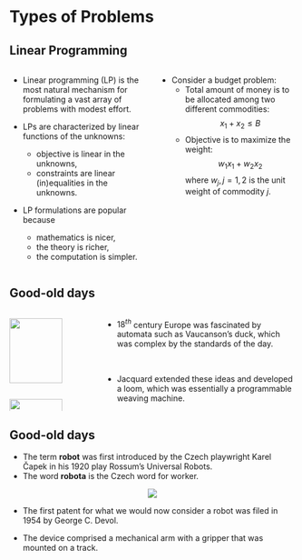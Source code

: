 <!-- # Types of Problems {visibility="uncounted"} -->
# Types of Problems

## Linear Programming {.smaller}

:::: {.columns}

::: {.column width="50%"}

* Linear programming (LP) is the most natural mechanism for formulating a vast 
array of problems with modest effort.

* LPs are characterized by linear functions of the unknowns:
  - objective is linear in the unknowns,
  - constraints are linear (in)equalities in the unknowns.

* LP formulations are popular because
  - mathematics is nicer,
  - the theory is richer,
  - the computation is simpler.

:::

::: {.column width="50%"}

* Consider a budget problem:
  - Total amount of money is to be allocated among two different commodities:
  $$ 
  x_1 + x_2 \leq B
  $$
  - Objective is to maximize the weight:
  $$
  w_1 x_1 + w_2 x_2
  $$
  where $w_j, \, j=1,2$ is the unit weight of commodity $j$.

:::

::::

## Good-old days

:::: {.columns}

::: {.column width="30%" fig-align="center"}
![](contents/assets/vaucanson_duck.png){width=80%}
![](contents/assets/jacquard_loom.png){width=80%}
:::

::: {.column width="70%"}
- $18^{th}$ century Europe was fascinated by automata such as Vaucanson's 
duck, which was complex by the standards of the day.

<br>

- Jacquard extended these ideas and developed a loom, which was essentially a 
programmable weaving machine.
:::

::::

## Good-old days

- The term __robot__ was first introduced by the Czech playwright Karel 
&Ccaron;apek in his $1920$ play Rossum's Universal Robots.
- The word __robota__ is the Czech word for worker.

<center><img src="contents/assets/unimation.png"
             style="max-width: 50%;"/></center>

- The first patent for what we would now consider a robot was filed in $1954$ 
by George C. Devol.

- The device comprised a mechanical arm with a gripper that was mounted on a 
track.
